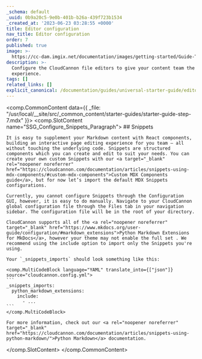 ```yaml
---
_schema: default
_uuid: 0b9a20c5-9e0b-401b-b26a-439f723b1534
_created_at: '2023-06-23 03:28:55 +0000'
title: Editor configuration
nav_title: Editor configuration
order: 7
published: true
image: >-
  https://cc-dam.imgix.net/documentation/images/getting-started/Guide-Thumbnails/CloudCannon-Getting-Started-Thumbnail-MkDocs.png
description: >-
  Configure the CloudCannon file editors to give your content team the best
  experience.
tags: []
related_links: []
explicit_canonical: /documentation/guides/universal-starter-guide/editor-configuration/
---
```

<comp.CommonContent data={{ _file: "/usr/local/__site/src/_common_content/starter-guides/starter-guide-step-7.mdx" }}>
  <comp.SlotContent name="SSG_Configure_Snippets_Paragraph">
    ## Snippets

    It is easy to supplement your Markdown content with React components, building an interactive page editing experience for you team — all without touching the underlying code. Snippets are structured components which you can create and edit to suit your needs. You can create your own custom Snippets with our <a target="_blank" rel="noopener noreferrer" href="https://cloudcannon.com/documentation/articles/snippets-using-mdx-components/#custom-mdx-components">Custom MDX Components guide</a>, but for now let’s import the default MDX Snippets configurations.

    Currently, you cannot configure Snippets through the Configuration GUI, however, it is easy to do manually. Navigate to your CloudCannon global configuration file through the Files tab in your navigation sidebar. The configuration file will be in the root of your directory.

    CloudCannon supports all of the <a rel="noopener noreferrer" target="_blank" href="https://www.mkdocs.org/user-guide/configuration/#markdown_extensions">Python Markdown Extensions for MkDocs</a>, however your theme may not enable the full set . We recommend using the include option to import only the Snippets you're using.

    Your `_snippets_imports` should look something like this:

    <comp.MultiCodeBlock language="YAML" translate_into={["json"]} source="cloudcannon.config.yml">
    ```
    _snippets_imports:
      python_markdown_extensions:
        include:
          - ...
    ```
    </comp.MultiCodeBlock>

    For more information, check out our <a rel="noopener noreferrer" target="_blank" href="https://cloudcannon.com/documentation/articles/snippets-using-python-markdown/">Python Markdown</a> documentation.
  </comp.SlotContent>
</comp.CommonContent>